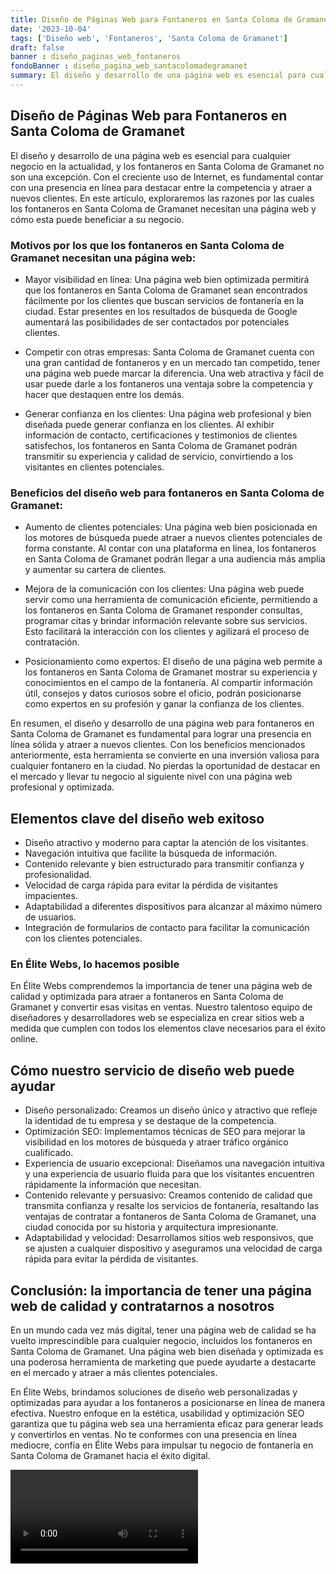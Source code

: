 ```yaml
---
title: Diseño de Páginas Web para Fontaneros en Santa Coloma de Gramanet
date: '2023-10-04'
tags: ['Diseño web', 'Fontaneros', 'Santa Coloma de Gramanet']
draft: false
banner : diseño_paginas_web_fontaneros
fondoBanner : diseño_pagina_web_santacolomadegramanet
summary: El diseño y desarrollo de una página web es esencial para cualquier negocio en la actualidad, y los fontaneros en Santa Coloma de Gramanet no son una excepción. Con el creciente uso de Internet, es fundamental contar con una presencia en línea para destacar entre la competencia y atraer a nuevos clientes. En este artículo, exploraremos las razones por las cuales los fontaneros en Santa Coloma de Gramanet necesitan una página web y cómo esta puede beneficiar a su negocio.
---
```


## Diseño de Páginas Web para Fontaneros en Santa Coloma de Gramanet

El diseño y desarrollo de una página web es esencial para cualquier negocio en la actualidad, y los fontaneros en Santa Coloma de Gramanet no son una excepción. Con el creciente uso de Internet, es fundamental contar con una presencia en línea para destacar entre la competencia y atraer a nuevos clientes. En este artículo, exploraremos las razones por las cuales los fontaneros en Santa Coloma de Gramanet necesitan una página web y cómo esta puede beneficiar a su negocio.

### Motivos por los que los fontaneros en Santa Coloma de Gramanet necesitan una página web:

- Mayor visibilidad en línea: Una página web bien optimizada permitirá que los fontaneros en Santa Coloma de Gramanet sean encontrados fácilmente por los clientes que buscan servicios de fontanería en la ciudad. Estar presentes en los resultados de búsqueda de Google aumentará las posibilidades de ser contactados por potenciales clientes.

- Competir con otras empresas: Santa Coloma de Gramanet cuenta con una gran cantidad de fontaneros y en un mercado tan competido, tener una página web puede marcar la diferencia. Una web atractiva y fácil de usar puede darle a los fontaneros una ventaja sobre la competencia y hacer que destaquen entre los demás.

- Generar confianza en los clientes: Una página web profesional y bien diseñada puede generar confianza en los clientes. Al exhibir información de contacto, certificaciones y testimonios de clientes satisfechos, los fontaneros en Santa Coloma de Gramanet podrán transmitir su experiencia y calidad de servicio, convirtiendo a los visitantes en clientes potenciales.

### Beneficios del diseño web para fontaneros en Santa Coloma de Gramanet:

- Aumento de clientes potenciales: Una página web bien posicionada en los motores de búsqueda puede atraer a nuevos clientes potenciales de forma constante. Al contar con una plataforma en línea, los fontaneros en Santa Coloma de Gramanet podrán llegar a una audiencia más amplia y aumentar su cartera de clientes.

- Mejora de la comunicación con los clientes: Una página web puede servir como una herramienta de comunicación eficiente, permitiendo a los fontaneros en Santa Coloma de Gramanet responder consultas, programar citas y brindar información relevante sobre sus servicios. Esto facilitará la interacción con los clientes y agilizará el proceso de contratación.

- Posicionamiento como expertos: El diseño de una página web permite a los fontaneros en Santa Coloma de Gramanet mostrar su experiencia y conocimientos en el campo de la fontanería. Al compartir información útil, consejos y datos curiosos sobre el oficio, podrán posicionarse como expertos en su profesión y ganar la confianza de los clientes.

En resumen, el diseño y desarrollo de una página web para fontaneros en Santa Coloma de Gramanet es fundamental para lograr una presencia en línea sólida y atraer a nuevos clientes. Con los beneficios mencionados anteriormente, esta herramienta se convierte en una inversión valiosa para cualquier fontanero en la ciudad. No pierdas la oportunidad de destacar en el mercado y llevar tu negocio al siguiente nivel con una página web profesional y optimizada.

<GifSeo />

<Cta />

## Elementos clave del diseño web exitoso

- Diseño atractivo y moderno para captar la atención de los visitantes.
- Navegación intuitiva que facilite la búsqueda de información.
- Contenido relevante y bien estructurado para transmitir confianza y profesionalidad.
- Velocidad de carga rápida para evitar la pérdida de visitantes impacientes.
- Adaptabilidad a diferentes dispositivos para alcanzar al máximo número de usuarios.
- Integración de formularios de contacto para facilitar la comunicación con los clientes potenciales.

### En Élite Webs, lo hacemos posible

En Élite Webs comprendemos la importancia de tener una página web de calidad y optimizada para atraer a fontaneros en Santa Coloma de Gramanet y convertir esas visitas en ventas. Nuestro talentoso equipo de diseñadores y desarrolladores web se especializa en crear sitios web a medida que cumplen con todos los elementos clave necesarios para el éxito online.

## Cómo nuestro servicio de diseño web puede ayudar

- Diseño personalizado: Creamos un diseño único y atractivo que refleje la identidad de tu empresa y se destaque de la competencia.
- Optimización SEO: Implementamos técnicas de SEO para mejorar la visibilidad en los motores de búsqueda y atraer tráfico orgánico cualificado.
- Experiencia de usuario excepcional: Diseñamos una navegación intuitiva y una experiencia de usuario fluida para que los visitantes encuentren rápidamente la información que necesitan.
- Contenido relevante y persuasivo: Creamos contenido de calidad que transmita confianza y resalte los servicios de fontanería, resaltando las ventajas de contratar a fontaneros de Santa Coloma de Gramanet, una ciudad conocida por su historia y arquitectura impresionante.
- Adaptabilidad y velocidad: Desarrollamos sitios web responsivos, que se ajusten a cualquier dispositivo y aseguramos una velocidad de carga rápida para evitar la pérdida de visitantes.

## Conclusión: la importancia de tener una página web de calidad y contratarnos a nosotros

En un mundo cada vez más digital, tener una página web de calidad se ha vuelto imprescindible para cualquier negocio, incluidos los fontaneros en Santa Coloma de Gramanet. Una página web bien diseñada y optimizada es una poderosa herramienta de marketing que puede ayudarte a destacarte en el mercado y atraer a más clientes potenciales.

En Élite Webs, brindamos soluciones de diseño web personalizadas y optimizadas para ayudar a los fontaneros a posicionarse en línea de manera efectiva. Nuestro enfoque en la estética, usabilidad y optimización SEO garantiza que tu página web sea una herramienta eficaz para generar leads y convertirlos en ventas. No te conformes con una presencia en línea mediocre, confía en Élite Webs para impulsar tu negocio de fontanería en Santa Coloma de Gramanet hacia el éxito digital.

<Video />

<CtaBot job='Fontaneros' city='Santa Coloma de Gramanet'/>

<Gmaps query='Santa Coloma de Gramanet+españa+maps' />